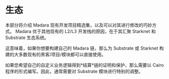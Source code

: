 
# 生态

本部分将介绍 Madara 现有开发项目精选集，以及可以对其进行修改的巧妙方式。
Madara 优于其他现有的 L2/L3 开发栈的原因，在于其汇聚 Starknet 和 Substrate 生态系统。

这意味着，如果你想要构建自己的 Madara 链，那么为 Substrate 或 Starknet 构建的大多数现有的黑客/项目/模块都可以直接使用。

<Callout type="warning" emoji="⚠️">
  如果您希望自己的自定义业务逻辑得到*结算*链的证明和保护，那么需要以 Cairo 程序的形式编写。因此，通常需要对 Substrate 模块进行特别的调整。
</Callout>
